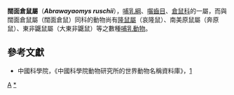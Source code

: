 {{Automatic taxobox
| taxon = Abrawayaomys
| image = 
| image_caption = 
| authority = Cunha and Cruz, 1979
| status = LC
| status_system = IUCN3.1
| status_ref = <ref>{{IUCN2008 |assessors=Pardinas, U., Teta, P. & Percequillo, A. |year=2008 |title=Abrawayaomys ruschii |id=16 |downloaded=4 February 2009}}</ref>
| species = '''''A. ruschii'''''
| binomial = ''Abrawayaomys ruschii''
| binomial_authority = [[Cunha|Cunha]] and [[Cruz|Cruz]], 1979
}}

'''闊面倉鼠屬'''（'''''Abrawayaomys ruschii'''''），[[哺乳綱|哺乳綱]]、[[囓齒目|囓齒目]]、[[倉鼠科|倉鼠科]]的一屬，而與闊面倉鼠屬（闊面倉鼠）同科的動物尚有[[隆鼠屬|隆鼠屬]]（哀隆鼠）、南美原鼠屬（奔原鼠）、東非鼴鼠屬（大東非鼴鼠）等之數種[[哺乳動物|哺乳動物]]。

==參考文獻==
{{reflist}}
*中國科學院，《中國科學院動物研究所的世界動物名稱資料庫》，[https://web.archive.org/web/20050718232917/http://vzd.brim.ac.cn/division/fauna/index.asp]
{{Taxonbar|from=Q3291683}}

[[Category:IUCN红色名录无危物种|A]]
[[Category:闊面倉鼠屬|*]]